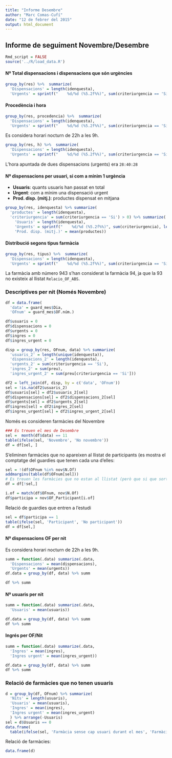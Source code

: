 ```yaml
---
title: "Informe Desembre"
author: "Marc Comas-Cufí"
date: "12 de febrer del 2015"
output: html_document
---
```


## Informe de seguiment Novembre/Desembre

```r
Rmd_script = FALSE
source('../R/load_data.R')
```

#### Nº Total dispensacions i dispensacions que són urgències

```r
group_by(res) %>%  summarize(
  'Dispensacions' = length(idenquesta), 
  'Urgents' = sprintf("    %d/%d (%5.2f%%)", sum(criteriurgencia == 'Si'), length(idenquesta), 100*mean(criteriurgencia == 'Si')))
```

#### Procedència i hora

```r
group_by(res, procedencia) %>%  summarize(
  'Dispensacions' = length(idenquesta), 
  'Urgents' = sprintf("    %d/%d (%5.2f%%)", sum(criteriurgencia == 'Si'), length(idenquesta), 100*mean(criteriurgencia == 'Si')))
```

Es considera horari nocturn de 22h a les 9h.

```r
group_by(res, h) %>%  summarize(
  'Dispensacions' = length(idenquesta), 
  'Urgents' = sprintf("    %d/%d (%5.2f%%)", sum(criteriurgencia == 'Si'), length(idenquesta), 100*mean(criteriurgencia == 'Si')))
```

L'hora apuntada de dues dispensacions (urgents) era `28:40:28`

#### Nº dispensacions per usuari, si com a mínim 1 urgència

* __Usuaris__: quants usuaris han passat en total
* __Urgent__: com a mínim una dispensació urgent
* __Prod. disp. (mitj.)__: productes dispensat en mitjana

```r
group_by(res, idenquesta) %>% summarize(
  'productes' = length(idenquesta),
  'criteriurgencia' = sum(criteriurgencia == 'Si') > 0) %>% summarize(
    'Usuaris' = length(idenquesta),
    'Urgents' = sprintf("    %d/%d (%5.2f%%)", sum(criteriurgencia), length(idenquesta), 100*mean(criteriurgencia)),
    'Prod. disp. (mitj.)' = mean(productes))
```

#### Distribució segons tipus farmàcia

```r
group_by(res, tipus) %>%  summarize(
  'Dispensacions' = length(idenquesta), 
  'Urgents' = sprintf("    %d/%d (%5.2f%%)", sum(criteriurgencia == 'Si'), length(idenquesta), 100*mean(criteriurgencia == 'Si')))
```

La farmàcia amb número 943 s'han considerat la farmàcia 94, ja que la 93 no existeix al llistat `Relacio_OF_ABS`.

### Descriptives per nit (Només Novembre)

```r
df = data.frame(
  'data' = guard_mes$Dia,
  'OFnum' = guard_mes$OF.núm.)

df$usuaris = 0
df$dispensacions = 0
df$urgents = 0
df$ingres = 0
df$ingres_urgent = 0

disp = group_by(res, OFnum, data) %>% summarize(
  'usuaris_2' = length(unique(idenquesta)),
  'dispensacions_2' = length(idenquesta),
  'urgents_2' = sum(criteriurgencia == 'Si'),
  'ingres_2' = sum(preu),
  'ingres_urgent_2' = sum(preu[criteriurgencia == 'Si']))

df2 = left_join(df, disp, by = c('data', 'OFnum'))
sel = !is.na(df2$usuaris_2)
df$usuaris[sel] = df2$usuaris_2[sel]
df$dispensacions[sel] = df2$dispensacions_2[sel]
df$urgents[sel] = df2$urgents_2[sel]
df$ingres[sel] = df2$ingres_2[sel]
df$ingres_urgent[sel] = df2$ingres_urgent_2[sel]
```


Només es consideren farmàcies del Novembre

```r
### Es treuen el mes de Desembre
sel =  month(df$data) == 11
table(ifelse(sel, 'Novembre', 'No novembre'))
df = df[sel, ]
```

S'eliminen farmàcies que no apareixen al llistat de participants (es mostra el comptatge del guardies que tenen cada una d'elles:

```r
sel = !(df$OFnum %in% nov$N.Of)
addmargins(table(df$OFnum[sel]))
# Es treuen les farmàcies que no estan al llistat (però que si que sortien a la llista de guardies)
df = df[!sel,]
```

```r
i.of = match(df$OFnum, nov$N.Of)
df$participa = nov$OF_Participant[i.of]
```

Relació de guardies que entren a l'estudi

```r
sel = df$participa == 1
table(ifelse(sel, 'Participant', 'No participant'))
df = df[sel,]
```

#### Nº dispensacions OF per nit

Es considera horari nocturn de 22h a les 9h.

```r
summ = function(.data) summarize(.data,
  'Dispensacions' = mean(dispensacions), 
  'Urgents' = mean(urgents))
df.data = group_by(df, data) %>% summ 

df %>% summ
```

#### Nº usuaris per nit

```r
summ = function(.data) summarize(.data,
  'Usuaris' = mean(usuaris))

df.data = group_by(df, data) %>% summ 
df %>% summ
```

#### Ingrés per OF/Nit

```r
summ = function(.data) summarize(.data,
  'Ingres' = mean(ingres),
  'Ingres urgent' = mean(ingres_urgent))

df.data = group_by(df, data) %>% summ 
df %>% summ
```


### Relació de farmàcies que no tenen usuaris

```r
d = group_by(df, OFnum) %>% summarize(
  'Nits' = length(usuaris),
  'Usuaris' = mean(usuaris),
  'Ingres' = mean(ingres),
  'Ingres urgent' = mean(ingres_urgent)
  ) %>% arrange(-Usuaris)
sel = d$Usuaris == 0
data.frame(
  table(ifelse(sel, 'Farmàcia sense cap usuari durant el mes', 'Farmàcia amb alguna usuari')))
```

Relació de farmàcies:

```r
data.frame(d)
```